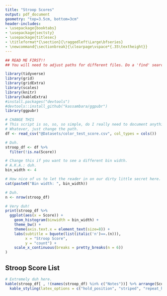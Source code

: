 ```yaml
---
title: "Stroop Scores"
output: pdf_document 
geometry: "top=3.5cm, bottom=3cm" 
header-includes: 
- \usepackage{booktabs} 
- \usepackage{sectsty} 
- \usepackage{titlesec} 
- \titleformat*{\section}{\raggedleft\Large\bfseries} 
- \newcommand{\sectionbreak}{\clearpage\vspace*{.35\textheight}} 
--- 
```


```r
## READ ME FIRST!! 
## You will need to adjust paths for different files. Do a 'find' search for the comment with CHANGE THIS to find areas to change. 

library(tidyverse) 
library(grid) 
library(gridExtra) 
library(scales) 
library(knitr) 
library(kableExtra) 
#install.packages("devtools") 
#devtools::install_github("kassambara/ggpubr") 
library(ggpubr) 

# CHANGE THIS 
# This script is so, so, so simple, do I really need to document anything on here at all? 
# Whatever, just change the path. 
df <- read_csv("@Datasets/color_test_score.csv", col_types = cols()) 

# Duh. 
stroop_df <- df %>% 
  filter(!is.na(Score))

# Change this if you want to see a different bin width. 
# A.K.A.: duh. 
bin_width <- 4 

# How nice of us to let the reader in on our dirty little secret here. 
cat(paste0("Bin width: ", bin_width)) 

# Duh. 
n <- nrow(stroop_df) 

# Very duh! 
print(stroop_df %>% 
  ggplot(aes(x = Score)) + 
    geom_histogram(binwidth = bin_width) + 
    theme_bw() + 
    theme(axis.text.x = element_text(size=8)) + 
    labs(subtitle = bquote(list(italic('n')==.(n))), 
         x = "Stroop Score", 
         y = "count") + 
    scale_x_continuous(breaks = pretty_breaks(n = 6)) 
) 

``` 

\newpage 
## Stroop Score List  
```r
# Extremely duh here. 
kable(stroop_df[ , !(names(stroop_df) %in% c("Notes"))] %>% arrange(Score)) %>% 
  kable_styling(latex_options = c("hold_position", "striped", "repeat_header")) 
``` 
